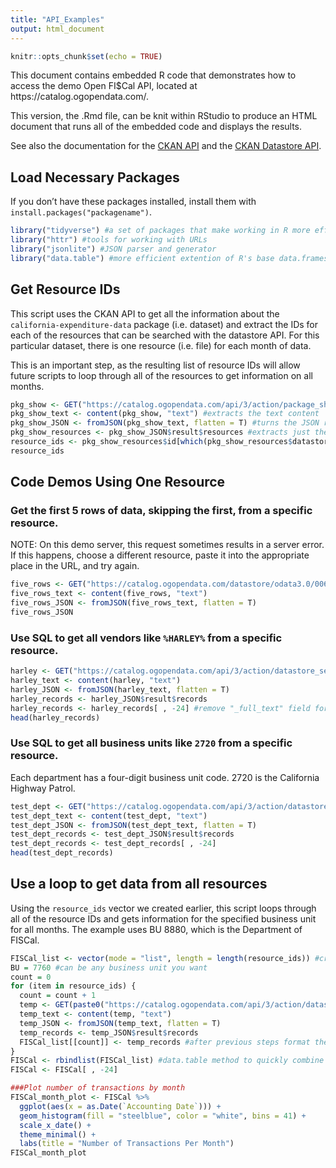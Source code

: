 ```yaml
---
title: "API_Examples"
output: html_document
---
```


```r
knitr::opts_chunk$set(echo = TRUE)
```

This document contains embedded R code that demonstrates how to access the demo Open FI$Cal API, located at https://catalog.ogopendata.com/.

This version, the .Rmd file, can be knit within RStudio to produce an HTML document that runs all of the embedded code and displays the results.

See also the documentation for the [CKAN API](https://docs.ckan.org/en/ckan-2.7.3/api/) and the [CKAN Datastore API](https://docs.ckan.org/en/ckan-2.7.3/maintaining/datastore.html#the-datastore-api).

## Load Necessary Packages

If you don't have these packages installed, install them with `install.packages("packagename")`.

```r
library("tidyverse") #a set of packages that make working in R more efficient
library("httr") #tools for working with URLs
library("jsonlite") #JSON parser and generator
library("data.table") #more efficient extention of R's base data.frames
```

## Get Resource IDs

This script uses the CKAN API to get all the information about the `california-expenditure-data` package (i.e. dataset) and extract the IDs for each of the resources that can be searched with the datastore API. For this particular dataset, there is one resource (i.e. file) for each month of data.

This is an important step, as the resulting list of resource IDs will allow future scripts to loop through all of the resources to get information on all months.

```r
pkg_show <- GET("https://catalog.ogopendata.com/api/3/action/package_show?id=california-expenditure-data") #gets info on the "california-expenditure-data" package
pkg_show_text <- content(pkg_show, "text") #extracts the text content
pkg_show_JSON <- fromJSON(pkg_show_text, flatten = T) #turns the JSON response into a usable format
pkg_show_resources <- pkg_show_JSON$result$resources #extracts just the results$resources table from the response
resource_ids <- pkg_show_resources$id[which(pkg_show_resources$datastore_active)] #creates a vector of just the resource IDs that have indexed, searchable data (are "datastore active") - WILL BE USED LATER
resource_ids
```

## Code Demos Using One Resource

### Get the first 5 rows of data, skipping the first, from a specific resource.

NOTE: On this demo server, this request sometimes results in a server error. If this happens, choose a different resource, paste it into the appropriate place in the URL, and try again.

```r
five_rows <- GET("https://catalog.ogopendata.com/datastore/odata3.0/006d1601-7f99-413f-8c85-56b0249fba56?$top=5&$skip=1&$format=json")
five_rows_text <- content(five_rows, "text")
five_rows_JSON <- fromJSON(five_rows_text, flatten = T)
five_rows_JSON
```

### Use SQL to get all vendors like `%HARLEY%` from a specific resource.

```r
harley <- GET("https://catalog.ogopendata.com/api/3/action/datastore_search_sql?sql=SELECT%20*%20from%20%220f261581-45ab-413d-bc05-d7571e73ba8b%22%20WHERE%20%22Vendor%20Name%22%20LIKE%20%27%HARLEY%%27")
harley_text <- content(harley, "text")
harley_JSON <- fromJSON(harley_text, flatten = T)
harley_records <- harley_JSON$result$records
harley_records <- harley_records[ , -24] #remove "_full_text" field for easier display
head(harley_records)
```

### Use SQL to get all business units like `2720` from a specific resource.

Each department has a four-digit business unit code. 2720 is the California Highway Patrol.

```r
test_dept <- GET("https://catalog.ogopendata.com/api/3/action/datastore_search_sql?sql=SELECT%20*%20from%20%22cc491680-1eb0-42d2-8dac-47a2f1204d3e%22%20WHERE%20%22Business%20Unit%22%20LIKE%20%272720%27")
test_dept_text <- content(test_dept, "text")
test_dept_JSON <- fromJSON(test_dept_text, flatten = T)
test_dept_records <- test_dept_JSON$result$records
test_dept_records <- test_dept_records[ , -24]
head(test_dept_records)
```

## Use a loop to get data from all resources

Using the `resource_ids` vector we created earlier, this script loops through all of the resource IDs and gets information for the specified business unit for all months. The example uses BU 8880, which is the Department of FISCal.

```r
FISCal_list <- vector(mode = "list", length = length(resource_ids)) #creates a list to drop the retrieved data into; in this case, it will be a list of data frames
BU = 7760 #can be any business unit you want
count = 0
for (item in resource_ids) {
  count = count + 1
  temp <- GET(paste0("https://catalog.ogopendata.com/api/3/action/datastore_search_sql?sql=SELECT%20*%20from%20%22", item, "%22%20WHERE%20%22Business%20Unit%22%20LIKE%20%27", BU , "%27")) #gets the data for the appropriate resource and BU
  temp_text <- content(temp, "text")
  temp_JSON <- fromJSON(temp_text, flatten = T)
  temp_records <- temp_JSON$result$records
  FISCal_list[[count]] <- temp_records #after previous steps format the data correctly, this drops it into the appropriate spot in the list
}
FISCal <- rbindlist(FISCal_list) #data.table method to quickly combine all list items into one data frame
FISCal <- FISCal[ , -24]

###Plot number of transactions by month
FISCal_month_plot <- FISCal %>%
  ggplot(aes(x = as.Date(`Accounting Date`))) +
  geom_histogram(fill = "steelblue", color = "white", bins = 41) +
  scale_x_date() +
  theme_minimal() +
  labs(title = "Number of Transactions Per Month")
FISCal_month_plot
```

